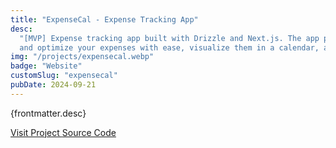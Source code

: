 ```yaml
---
title: "ExpenseCal - Expense Tracking App"
desc:
  "[MVP] Expense tracking app built with Drizzle and Next.js. The app provides many tools to help you track, analyze,
  and optimize your expenses with ease, visualize them in a calendar, and help you save money."
img: "/projects/expensecal.webp"
badge: "Website"
customSlug: "expensecal"
pubDate: 2024-09-21
---
```


{frontmatter.desc}

<div class="mt-6 flex gap-4 flex-col sm:flex-row items-start">
  <a href="https://expensecal.com" class="btn btn-gray btn-outline" target="_blank" rel="noopener noreferrer">
    Visit Project
  </a>
  <a
    href="https://github.com/itsjavi/expensecal"
    class="btn btn-gray btn-outline"
    target="_blank"
    rel="noopener noreferrer"
  >
    Source Code
  </a>
</div>
